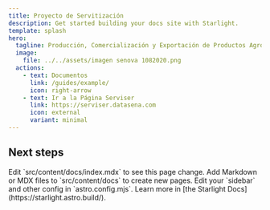 ```yaml
---
title: Proyecto de Servitización
description: Get started building your docs site with Starlight.
template: splash
hero:
  tagline: Producción, Comercialización y Exportación de Productos Agropecuarios con Servicios  a la Medida!
  image:
    file: ../../assets/imagen senova 1082020.png
  actions:
    - text: Documentos
      link: /guides/example/
      icon: right-arrow
    - text: Ir a la Página Serviser
      link: https://serviser.datasena.com
      icon: external
      variant: minimal
---
```



## Next steps

<CardGrid stagger>
	<Card title="Update content" icon="pencil">
		Edit `src/content/docs/index.mdx` to see this page change.
	</Card>
	<Card title="Add new content" icon="add-document">
		Add Markdown or MDX files to `src/content/docs` to create new pages.
	</Card>
	<Card title="Configure your site" icon="setting">
		Edit your `sidebar` and other config in `astro.config.mjs`.
	</Card>
	<Card title="Read the docs" icon="open-book">
		Learn more in [the Starlight Docs](https://starlight.astro.build/).
	</Card>
</CardGrid>

